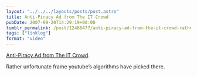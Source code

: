 ```yaml
---
layout: "../../../layouts/posts/post.astro"
title: Anti-Piracy Ad from The IT Crowd
pubDate: 2007-09-20T14:29:19+00:00
tumblr_permalink: /post/12488477/anti-piracy-ad-from-the-it-crowd-rather
tags: ["linklog"]
format: "video"
---
```



<YouTube id="https://www.youtube.com/watch?v=qPEeaxI0OPU" />

[Anti-Piracy Ad from The IT Crowd](https://www.youtube.com/watch?v=qPEeaxI0OPU).

Rather unfortunate frame youtube&rsquo;s algorithms have picked there.
